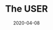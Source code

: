 ---
title: The USER
description: A short reflection on user experience and design.
date: 2020-04-08
readingTime: 1
---